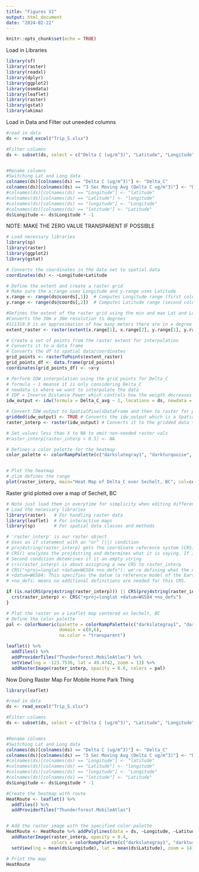 ```yaml
---
title: "Figures V2"
output: html_document
date: "2024-02-22"
---
```


```r
knitr::opts_chunk$set(echo = TRUE)
```

Load in Libraries

```r


library(sf)
library(raster)
library(readxl)
library(dplyr)
library(ggplot2)
library(osmdata)
library(leaflet)
library(raster)
library(gstat)
library(akima)


```

Load in Data and Filter out uneeded columns

```r
#read in data
ds <- read_excel("Trip_5.xlsx")

#Filter columns
ds <- subset(ds, select = c("Delta C (ug/m^3)", "Latitude", "Longitude", "3 Sec Moving Avg (Delta C ug/m^3)"))


#Rename columns
#Switching Lat and Long data 
colnames(ds)[colnames(ds) == "Delta C (ug/m^3)"] <- "Delta_C"
colnames(ds)[colnames(ds) == "3 Sec Moving Avg (Delta C ug/m^3)"] <- "Delta_C_avg"
#colnames(ds)[colnames(ds) == "Longitude"] <- "latitude"
#colnames(ds)[colnames(ds) == "Latitude"] <- "longitude"
#colnames(ds)[colnames(ds) == "longitude"] <- "Longitude"
#colnames(ds)[colnames(ds) == "latitude"] <- "Latitude"
ds$Longitude <- ds$Longitude * -1

```

NOTE: MAKE THE ZERO VALUE TRANSPARENT IF POSSIBLE


```r
# Load necessary libraries
library(sp)
library(raster)
library(ggplot2)
library(gstat)

# Converts the coordinates in the data set to spatial data 
coordinates(ds) <- ~Longitude+Latitude 

# Define the extent and create a raster grid
# Make sure the x.range uses Longitude and y.range uses Latitude
x.range <- range(ds@coords[,1])  # Computes Longitude range (first column)
y.range <- range(ds@coords[,2])  # Computes Latitude range (second column)

#Defines the extent of the raster grid using the min and max Lat and Lon values
#Converts the 30m x 30m resolution to degrees 
#111319.9 is an approximation of how many meters there are in a degree of latitude or longitude at the equator: Earth circumference / 360 degrees
extent_raster <- raster(extent(x.range[1], x.range[2], y.range[1], y.range[2]), res=10/111319.9)

# Create a set of points from the raster extent for interpolation
# Converts it to a data frame 
# Converts the df to spatial data/coordinates
grid_points <- rasterToPoints(extent_raster)
grid_points_df <- data.frame(grid_points)
coordinates(grid_points_df) <- ~x+y  

# Perform IDW interpolation using the grid points for Delta_C
# formula ~ 1 meanse it is only considering Delta_C
# newdata is where we want to interpolate the data
# IDP = Inverse Distance Power which controls how the weigth decreases with distance. A value of 2.0 means that the influence of a point on the interpolation decreases as the square of the distance. 
idw_output <- idw(formula = Delta_C_avg ~ 1, locations = ds, newdata = grid_points_df, idp = 2.0)

# Convert IDW output to SpatialPixelsDataFrame and then to raster for plotting
gridded(idw_output) <- TRUE # Converts the idw_output which is a SpatialPointsDataFrame, to a SpatialPixelDataFrame for plotting
raster_interp <- raster(idw_output) # Converts it to the gridded data to a raster format

# Set values less than X to NA to omit non-needed raster vals
#raster_interp[raster_interp < 0.5] <- NA

# Defines a color palette for the heatmap
color_palette <- colorRampPalette(c("darkslategray1", "darkturquoise", "blue", "coral", "coral1", "coral2", "coral3", "coral4", "red", "darkred"))


# Plot the heatmap
# zlim defines the range 
plot(raster_interp, main="Heat Map of Delta_C over Sechelt, BC", col=color_palette(100), xlab="Longitude", ylab="Latitude", zlim=c(0, 6))

```
Raster grid plotted over a map of Sechelt, BC

```r
# Note just load them in everytime for simplicity when editing different code chunks
# Load the necessary libraries
library(raster)   # For handling raster data
library(leaflet)  # For interactive maps
library(sp)       # For spatial data classes and methods

# 'raster_interp' is our raster object
# Uses an if statement with an "or" (||) condition 
# proj4string(raster_interp) gets the coordinate reference system (CRS) information of raster_interp in a text format called proj4string
# CRS() analyzes the proj4string and determines what it is saying. If it is not correct, it will return an NA val which is.na() will catch 
# Second condition detemrines if it an empty string
# crs(raster_interp) is about assigning a new CRS to raster_interp
# CRS("+proj=longlat +datum=WGS84 +no_defs"): we're defining what the new CRS should be: +proj=longlat: This tells us the projection system is based on longitude and latitude. 
# +datum=WGS84: This specifies the datum (a reference model of the Earth) used for the projection. WGS84 is a widely used global datum. 
# +no_defs: means no additional definitions are needed for this CRS.

if (is.na(CRS(proj4string(raster_interp))) || CRS(proj4string(raster_interp)) == "") {
  crs(raster_interp) <- CRS("+proj=longlat +datum=WGS84 +no_defs")
}

# Plot the raster on a Leaflet map centered on Sechelt, BC
# Define the color palette
pal <- colorNumeric(palette = colorRampPalette(c("darkslategray1", "darkturquoise", "blue", "coral", "coral1", "coral2", "coral3", "coral4", "red", "darkred"))(100),
                    domain = c(0,6),
                    na.color = "transparent")

leaflet() %>%
  addTiles() %>%
  addProviderTiles("Thunderforest.MobileAtlas") %>%
  setView(lng = -123.7536, lat = 49.4742, zoom = 13) %>%
  addRasterImage(raster_interp, opacity = 0.6, colors = pal)

```
Now Doing Raster Map For Mobile Home Park Thing
```r
library(leaflet)

#read in data
ds <- read_excel("Trip_5.xlsx")

#Filter columns
ds <- subset(ds, select = c("Delta C (ug/m^3)", "Latitude", "Longitude", "3 Sec Moving Avg (Delta C ug/m^3)"))


#Rename columns
#Switching Lat and Long data 
colnames(ds)[colnames(ds) == "Delta C (ug/m^3)"] <- "Delta_C"
colnames(ds)[colnames(ds) == "3 Sec Moving Avg (Delta C ug/m^3)"] <- "Delta_C_avg"
#colnames(ds)[colnames(ds) == "Longitude"] <- "latitude"
#colnames(ds)[colnames(ds) == "Latitude"] <- "longitude"
#colnames(ds)[colnames(ds) == "longitude"] <- "Longitude"
#colnames(ds)[colnames(ds) == "latitude"] <- "Latitude"
ds$Longitude <- ds$Longitude * -1

#Create the heatmap with route
HeatRoute <- leaflet() %>%
  addTiles() %>%
  addProviderTiles("Thunderforest.MobileAtlas")


# Add the raster image with the specified color palette
HeatRoute <- HeatRoute %>% addPolylines(data = ds, ~Longitude, ~Latitude, color = "red", weight = 2, opacity = 0.4) %>%
  addRasterImage(raster_interp, opacity = 0.4, 
                 colors = colorRampPalette(c("darkslategray1", "darkturquoise", "blue", "coral", "coral1", "coral2", "coral3", "coral4", "red", "darkred"))(100)) %>%
  setView(lng = mean(ds$Longitude), lat = mean(ds$Latitude), zoom = 14)

# Print the map
HeatRoute
```


